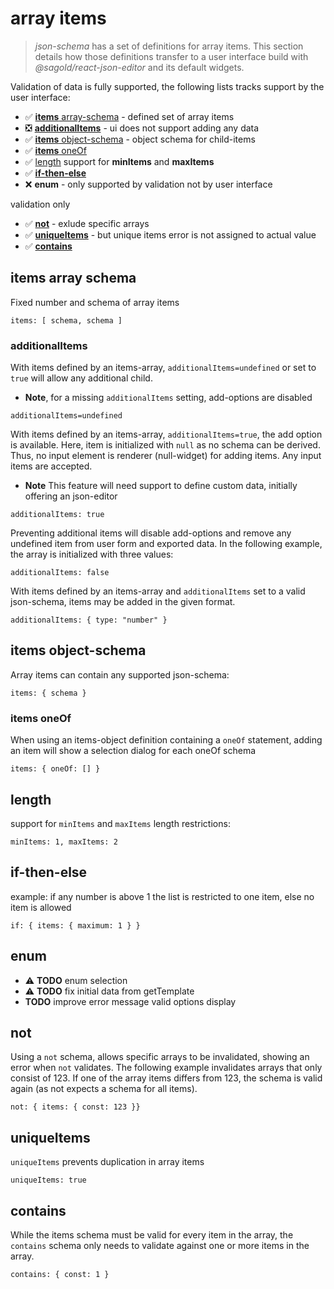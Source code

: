 
<Meta title="ArrayItems" />

# array items

> _json-schema_ has a set of definitions for array items. This section details how those definitions transfer to a user interface build with _@sagold/react-json-editor_ and its default widgets.

Validation of data is fully supported, the following lists tracks support by the user interface:

- ✅ [**items** array-schema](#items-items-schema) - defined set of array items
- ❎ [**additionalItems**](additionalItems) - ui does not support adding any data
- ✅ [**items** object-schema](#items-object-schema) - object schema for child-items
- ✅ [**items** oneOf](#items-oneof)
- ✅ [length](#length) support for **minItems** and **maxItems**
- ✅ [**if-then-else**](#if-then-else)
- ❌ **enum** - only supported by validation not by user interface

validation only

- ✅ [**not**](#not) - exlude specific arrays
- ✅ [**uniqueItems**](#uniqueitems) - but unique items error is not assigned to actual value
- ✅ [**contains**](#contains)

## items array schema

Fixed number and schema of array items

`items: [ schema, schema ]`

<Canvas>
  <JsonForm
    validate={true}
    data={['a title', 'a subtitle']}
    schema={{
      title: 'items: []',
      type: 'array',
      items: [
        {
          title: 'Title',
          type: 'string'
        },
        {
          title: 'Subtitle',
          type: 'string'
        }
      ]
    }}
  />
</Canvas>

### additionalItems

With items defined by an items-array, `additionalItems=undefined` or set to `true` will allow any additional child.

- **Note**, for a missing `additionalItems` setting, add-options are disabled

`additionalItems=undefined`

<Canvas>
  <JsonForm
    validate={true}
    data={['a title', 'a subtitle', 'an additional item']}
    schema={{
      title: 'additionalItems: undefined',
      type: 'array',
      items: [
        {
          title: 'Title',
          type: 'string'
        },
        {
          title: 'Subtitle',
          type: 'string'
        }
      ]
    }}
  />
</Canvas>

With items defined by an items-array, `additionalItems=true`, the add option is available. Here, item is initialized with `null` as no schema can be derived. Thus, no input element is renderer (null-widget) for adding items. Any input items are accepted.

- **Note** This feature will need support to define custom data, initially offering an json-editor

`additionalItems: true`

<Canvas>
  <JsonForm
    validate={true}
    data={['a title', 'a subtitle', 'an additional item']}
    schema={{
      title: 'additionalItems: true',
      type: 'array',
      additionalItems: true,
      items: [
        {
          title: 'Title',
          type: 'string'
        },
        {
          title: 'Subtitle',
          type: 'string'
        }
      ]
    }}
  />
</Canvas>

Preventing additional items will disable add-options and remove any undefined item from user form and exported data. In the following example, the array is initialized with three values:

`additionalItems: false`

<Canvas>
  <JsonForm
    validate={true}
    data={['a title', 'a subtitle', 'an additional item']}
    schema={{
      title: 'additionalItems: false',
      type: 'array',
      additionalItems: false,
      items: [
        {
          title: 'Title',
          type: 'string'
        },
        {
          title: 'Subtitle',
          type: 'string'
        }
      ]
    }}
  />
</Canvas>

With items defined by an items-array and `additionalItems` set to a valid json-schema, items may be added in the given format.

`additionalItems: { type: "number" }`

<Canvas>
  <JsonForm
    widgets={widgets}
    schema={{
      type: 'array',
      title: 'additionalItems: { schema }',
      items: [
        {
          title: 'Title',
          type: 'string'
        },
        {
          title: 'Subtitle',
          type: 'string'
        }
      ],
      additionalItems: {
        title: 'Additional number',
        type: 'number'
      }
    }}
  />
</Canvas>

## items object-schema

Array items can contain any supported json-schema:

`items: { schema }`

<Canvas>
  <JsonForm
    widgets={widgets}
    addOptionalProps={false}
    data={[2023]}
    schema={{
      title: 'items: { object }',
      type: 'array',
      items: {
        type: 'object',
        required: ['alt', 'image'],
        title: 'Content image',
        properties: {
          alt: {
            title: 'Image alt text',
            type: 'string'
          },
          image: {
            title: 'Image',
            type: 'string',
            format: 'file'
          },
          width: {
            title: 'Width in px',
            type: 'number',
            default: 400
          }
        }
      }
    }}
  />
</Canvas>

### items oneOf

When using an items-object definition containing a `oneOf` statement, adding an item will show a selection dialog for each oneOf schema

`items: { oneOf: [] }`

<Canvas>
  <JsonForm
    widgets={widgets}
    addOptionalProps={false}
    data={[{ type: 'header' }]}
    schema={{
      type: 'array',
      items: {
        oneOfProperty: 'type',
        oneOf: [
          {
            id: 'header',
            title: 'header',
            type: 'object',
            required: ['type', 'text'],
            properties: {
              type: {
                type: 'string',
                const: 'header',
                options: {
                  hidden: true
                }
              },
              text: {
                title: 'Header text',
                type: 'string'
              }
            }
          },
          {
            id: 'paragraph',
            title: 'paragraph',
            type: 'object',
            required: ['type', 'text'],
            properties: {
              type: {
                type: 'string',
                const: 'paragraph',
                options: {
                  hidden: true
                }
              },
              text: {
                title: 'Paragraph text',
                type: 'string'
              }
            }
          }
        ]
      },
      additionalItems: {
        title: 'Width in px',
        type: 'number',
        default: 400
      }
    }}
  />
</Canvas>

## length

support for `minItems` and `maxItems` length restrictions:

`minItems: 1, maxItems: 2`

<Canvas>
  <JsonForm
    widgets={widgets}
    addOptionalProps={false}
    schema={{
      type: 'array',
      minItems: 1,
      maxItems: 2,
      items: {
        title: 'item',
        type: 'number',
        default: 1
      },
      options: { title: true }
    }}
  />
</Canvas>

## if-then-else

example: if any number is above 1 the list is restricted to one item, else no item is allowed

`if: { items: { maximum: 1 } }`

<Canvas>
  <JsonForm
    widgets={widgets}
    addOptionalProps={false}
    validate={true}
    schema={{
      type: 'array',
      items: {
        title: 'Item',
        type: 'number',
        default: 2
      },
      minItems: 1,
      if: {
        items: {
          maximum: 1
        }
      },
      then: {
        maxItems: 1
      },
      else: {
        maxItems: 0
      },
      options: { title: true }
    }}
  />
</Canvas>

## enum

- ⚠️ **TODO** enum selection
- ⚠️ **TODO** fix initial data from getTemplate
- **TODO** improve error message valid options display

<Canvas>
  <JsonForm
    widgets={widgets}
    validate={true}
    addOptionalProps={false}
    schema={{
      type: 'array',
      enum: [
        [2019, 10, 22],
        [2023, 1, 1]
      ],
      items: {
        type: 'number'
      },
      minItems: 3,
      maxItems: 3,
      options: { title: true }
    }}
  />
</Canvas>

## not

Using a `not` schema, allows specific arrays to be invalidated, showing an error when `not` validates. The following example invalidates arrays that only consist of 123. If one of the array items differs from 123, the schema is valid again (as not expects a schema for all items).

`not: { items: { const: 123 }}`

<Canvas>
  <JsonForm
    widgets={widgets}
    validate={true}
    data={[123]}
    schema={{
      title: 'Array using not',
      description: 'value 123 is not allowed as array item',
      type: 'array',
      not: {
        type: 'array',
        items: {
          const: 123
        }
      },
      items: {
        title: 'item',
        type: 'number',
        default: 12
      }
    }}
  />
</Canvas>

## uniqueItems

`uniqueItems` prevents duplication in array items

`uniqueItems: true`

<Canvas>
  <JsonForm
    widgets={widgets}
    validate={true}
    addOptionalProps={false}
    data={[1, 2, 2]}
    schema={{
      title: 'Array with unique items',
      type: 'array',
      uniqueItems: true,
      items: {
        title: 'item',
        type: 'number',
        default: 1
      }
    }}
  />
</Canvas>

## contains

While the items schema must be valid for every item in the array, the `contains` schema only needs to validate against one or more items in the array.

`contains: { const: 1 }`

<Canvas>
  <JsonForm
    widgets={widgets}
    validate={true}
    data={[2, 3]}
    schema={{
      title: 'Array must contain 1',
      type: 'array',
      items: {
        title: 'item',
        type: 'number',
        default: 1
      },
      contains: {
        type: 'number',
        const: 1
      }
    }}
  />
</Canvas>
